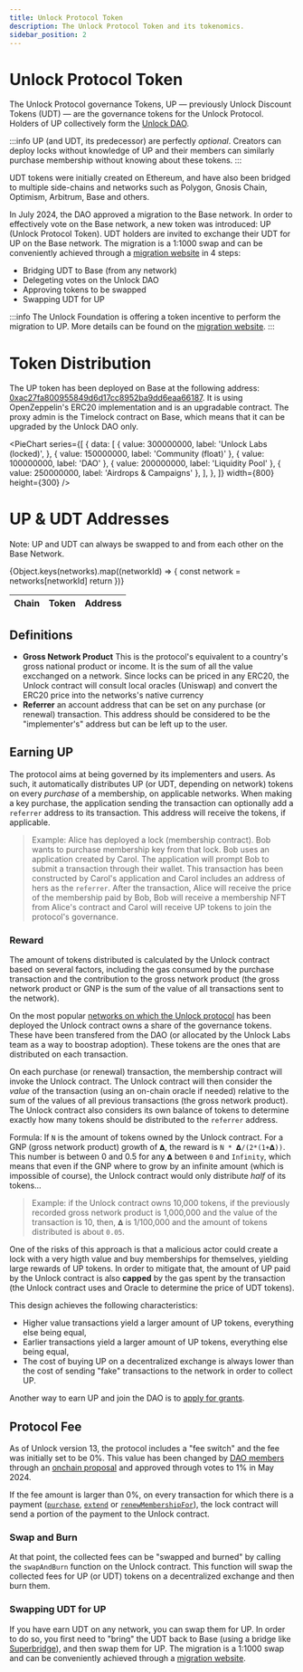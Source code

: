 ```yaml
---
title: Unlock Protocol Token
description: The Unlock Protocol Token and its tokenomics.
sidebar_position: 2
---
```


# Unlock Protocol Token

The Unlock Protocol governance Tokens, UP — previously Unlock Discount Tokens (UDT) — are the governance tokens for the Unlock Protocol. Holders of UP collectively form the [Unlock DAO](./unlock-dao).

:::info
UP (and UDT, its predecessor) are perfectly _optional_. Creators can deploy locks without knowledge of UP and their members can similarly purchase membership without knowing about these tokens.
:::

UDT tokens were initially created on Ethereum, and have also been bridged to multiple side-chains and networks such as Polygon, Gnosis Chain, Optimism, Arbitrum, Base and others.

In July 2024, the DAO approved a migration to the Base network. In order to effectively vote on the Base network, a new token was introduced: UP (Unlock Protocol Token).
UDT holders are invited to exchange their UDT for UP on the Base network. The migration is a 1:1000 swap and can be conveniently achieved through a [migration website](https://up-swap.unlock-protocol.com/) in 4 steps:

- Bridging UDT to Base (from any network)
- Delegeting votes on the Unlock DAO
- Approving tokens to be swapped
- Swapping UDT for UP

:::info
The Unlock Foundation is offering a token incentive to perform the migration to UP. More details can be found on the [migration website](https://up-swap.unlock-protocol.com/).
:::

# Token Distribution

The UP token has been deployed on Base at the following address: [0xac27fa800955849d6d17cc8952ba9dd6eaa66187](https://basescan.org/token/0xac27fa800955849d6d17cc8952ba9dd6eaa66187). It is using OpenZeppelin's ERC20 implementation and is an upgradable contract. The proxy admin is the Timelock contract on Base, which means that it can be upgraded by the Unlock DAO only.


<PieChart
  series={[
    {
      data: [
        {
          value: 300000000,
          label: 'Unlock Labs (locked)',
        },
        { value: 150000000, label: 'Community (float)' },
        { value: 100000000, label: 'DAO' },
        { value: 200000000, label: 'Liquidity Pool' },
        { value: 250000000, label: 'Airdrops & Campaigns' },
      ],
    },
  ]}
  width={800}
  height={300}
/>

# UP & UDT Addresses

Note: UP and UDT can always be swapped to and from each other on the Base Network.


<table>
  <thead>
    <tr>
      <th>Chain</th>
      <th>Token</th>
      <th>Address</th>
    </tr>
  </thead>
  {Object.keys(networks).map((networkId) => {
    const network = networks[networkId]
    return <TokenNetwork network={network} />
  })}
</table>

## Definitions

- **Gross Network Product** This is the protocol's equivalent to a country's gross national product or income. It is the sum of all the value excchanged on a network. Since locks can be priced in any ERC20, the Unlock contract will consult local oracles (Uniswap) and convert the ERC20 price into the networks's native currency
- **Referrer** an account address that can be set on any purchase (or renewal) transaction. This address should be considered to be the "implementer's" address but can be left up to the user.

## Earning UP

The protocol aims at being governed by its implementers and users. As such, it automatically distributes UP (or UDT, depending on network) tokens on every _purchase_ of a membership, on applicable networks. When making a key purchase, the application sending the transaction can optionally add a `referrer` address to its transaction. This address will receive the tokens, if applicable.

> Example: Alice has deployed a lock (membership contract). Bob wants to purchase membership key from that lock. Bob uses an application created by Carol. The application will prompt Bob to submit a transaction through their wallet. This transaction has been constructed by Carol's application and Carol includes an address of hers as the `referrer`. After the transaction, Alice will receive the price of the membership paid by Bob, Bob will receive a membership NFT from Alice's contract and Carol will receive UP tokens to join the protocol's governance.

### Reward

The amount of tokens distributed is calculated by the Unlock contract based on several factors, including the gas consumed by the purchase transaction and the contribution to the gross network product (the gross network product or GNP is the sum of the value of all transactions sent to the network).

On the most popular [networks on which the Unlock protocol](../core-protocol/unlock/networks) has been deployed the Unlock contract owns a share of the governance tokens. These have been transfered from the DAO (or allocated by the Unlock Labs team as a way to boostrap adoption). These tokens are the ones that are distributed on each transaction.

On each purchase (or renewal) transaction, the membership contract will invoke the Unlock contract. The Unlock contract will then consider the _value_ of the transaction (using an on-chain oracle if needed) relative to the sum of the values of all previous transactions (the gross network product). The Unlock contract also considers its own balance of tokens to determine exactly how many tokens should be distributed to the `referrer` address.

Formula: If `N` is the amount of tokens owned by the Unlock contract. For a GNP (gross network product) growth of `𝝙`, the reward is `N * 𝝙/(2*(1+𝝙))`. This number is between 0 and 0.5 for any `𝝙` between `0` and `Infinity`, which means that even if the GNP where to grow by an infinite amount (which is impossible of course), the Unlock contract would only distribute _half_ of its tokens...

> Example: if the Unlock contract owns 10,000 tokens, if the previously recorded gross network product is 1,000,000 and the value of the transaction is 10, then, `𝝙` is 1/100,000 and the amount of tokens distributed is about `0.05`.

One of the risks of this approach is that a malicious actor could create a lock with a very higth value and buy memberships for themselves, yielding large rewards of UP tokens. In order to mitigate that, the amount of UP paid by the Unlock contract is also **capped** by the gas spent by the transaction (the Unlock contract uses and Oracle to determine the price of UDT tokens).

This design achieves the following characteristics:

- Higher value transactions yield a larger amount of UP tokens, everything else being equal,
- Earlier transactions yield a larger amount of UP tokens, everything else being equal,
- The cost of buying UP on a decentralized exchange is always lower than the cost of sending "fake" transactions to the network in order to collect UP.

Another way to earn UP and join the DAO is to [apply for grants](./grants-bounties).

## Protocol Fee

As of Unlock version 13, the protocol includes a "fee switch" and the fee was initially set to be 0%. This value has been changed by [DAO members](./unlock-dao) through an [onchain proposal](https://www.tally.xyz/gov/unlock/proposal/72110981722145472193202862106710876303006911465748904597113931014096574827698) and approved through votes to 1% in May 2024.

If the fee amount is larger than 0%, on every transaction for which there is a payment ([`purchase`](/core-protocol/smart-contracts-api/PublicLock#purchase), [`extend`](/core-protocol/smart-contracts-api/PublicLock#extend) or [`renewMembershipFor`](/core-protocol/smart-contracts-api/PublicLock#renewmembershipfor)), the lock contract will send a portion of the payment to the Unlock contract.

### Swap and Burn

At that point, the collected fees can be "swapped and burned" by calling the `swapAndBurn` function on the Unlock contract. This function will swap the collected fees for UP (or UDT) tokens on a decentralized exchange and then burn them.

### Swapping UDT for UP

If you have earn UDT on any network, you can swap them for UP. In order to do so, you first need to "bring" the UDT back to Base (using a bridge like [Superbridge](https://superbridge.app/base)), and then swap them for UP. The migration is a 1:1000 swap and can be conveniently achieved through a [migration website](https://up-swap.unlock-protocol.com/).
